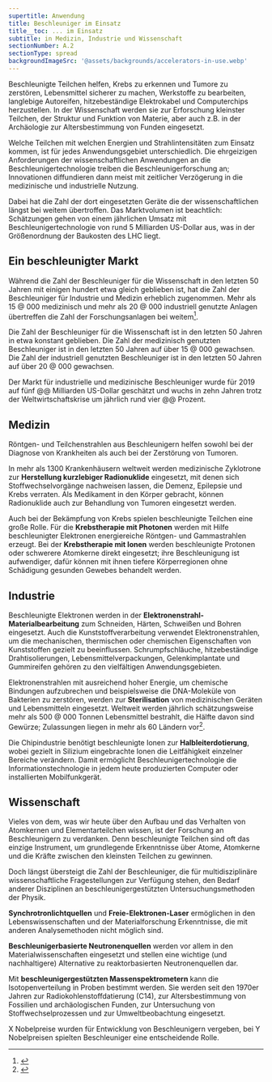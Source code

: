 ```yaml
---
supertitle: Anwendung
title: Beschleuniger im Einsatz
title__toc: ... im Einsatz
subtitle: in Medizin, Industrie und Wissenschaft
sectionNumber: A.2
sectionType: spread
backgroundImageSrc: '@assets/backgrounds/accelerators-in-use.webp'
---
```




<div class="spread--left spread-area--intro">

Beschleunigte Teilchen helfen, Krebs zu erkennen und Tumore zu zerstören, Lebensmittel sicherer zu machen, Werkstoffe zu bearbeiten, langlebige Autoreifen, hitzebeständige Elektrokabel und Computerchips herzustellen. In der Wissenschaft werden sie zur Erforschung kleinster Teilchen, der Struktur und Funktion von Materie, aber auch z.B. in der Archäologie zur Altersbestimmung von Funden eingesetzt.

Welche Teilchen mit welchen Energien und Strahlintensitäten zum Einsatz kommen, ist für jedes Anwendungsgebiet unterschiedlich. Die ehrgeizigen Anforderungen der wissenschaftlichen Anwendungen an die Beschleunigertechnologie treiben die Beschleunigerforschung an; Innovationen diffundieren dann meist mit zeitlicher Verzögerung in die medizinische und industrielle Nutzung.

Dabei hat die Zahl der dort eingesetzten Geräte die der wissenschaftlichen längst bei weitem übertroffen. Das Marktvolumen ist beachtlich: Schätzungen gehen von einem jährlichen Umsatz mit Beschleunigertechnologie von rund 5 Milliarden US-Dollar aus, was in der Größenordnung der Baukosten des LHC liegt.

</div>

<div class="spread--left spread-area--c-3_3 header-padding">

## Ein beschleunigter Markt

Während die Zahl der Beschleuniger für die Wissenschaft in den letzten 50 Jahren mit einigen hundert etwa gleich geblieben ist, hat die Zahl der Beschleuniger für Industrie und Medizin erheblich zugenommen. Mehr als 15 @ 000 medizinisch und mehr als 20 @ 000 industriell genutzte Anlagen übertreffen die Zahl der Forschungsanlagen bei weitem[^1].

<ProgressChart dimension="accelerators_in_use__science">
  Die Zahl der Beschleuniger für die Wissenschaft ist in den letzten 50 Jahren
  in etwa konstant geblieben.
</ProgressChart>

<ProgressChart dimension="accelerators_in_use__medicine">
  Die Zahl der medizinisch genutzten Beschleuniger ist in den letzten 50 Jahren
  auf über 15 @ 000 gewachsen.
</ProgressChart>

<ProgressChart dimension="accelerators_in_use__industry">
  Die Zahl der industriell genutzten Beschleuniger ist in den letzten 50 Jahren
  auf über 20 @ 000 gewachsen.
</ProgressChart>


Der Markt für industrielle und medizinische Beschleuniger wurde für 2019 auf fünf @@ Milliarden US-Dollar geschätzt und wuchs in zehn Jahren trotz der Weltwirtschaftskrise um jährlich rund vier @@ Prozent.

</div>

<div class="spread--right spread-area--c-1_3 header-padding">

## Medizin

Röntgen- und Teilchenstrahlen aus Beschleunigern helfen sowohl bei der Diagnose von Krankheiten als auch bei der Zerstörung von Tumoren.

In mehr als 1300 Krankenhäusern weltweit werden medizinische Zyklotrone zur **Herstellung kurzlebiger Radionuklide** eingesetzt, mit denen sich Stoffwechselvorgänge nachweisen lassen, die Demenz, Epilepsie und Krebs verraten. Als Medikament in den Körper gebracht, können Radionuklide auch zur Behandlung von Tumoren eingesetzt werden.

Auch bei der Bekämpfung von Krebs spielen beschleunigte Teilchen eine große Rolle. Für die **Krebstherapie mit Photonen** werden mit Hilfe beschleunigter Elektronen energiereiche Röntgen- und Gammastrahlen erzeugt. Bei der **Krebstherapie mit Ionen** werden beschleunigte Protonen oder schwerere Atomkerne direkt eingesetzt; ihre Beschleunigung ist aufwendiger, dafür können mit ihnen tiefere Körperregionen ohne Schädigung gesunden Gewebes behandelt werden.

</div>

<div class="spread--right spread-area--c-2_3 header-padding">

## Industrie

Beschleunigte Elektronen werden in der **Elektronenstrahl-Materialbearbeitung** zum Schneiden, Härten, Schweißen und Bohren eingesetzt. Auch die  Kunststoffverarbeitung verwendet Elektronenstrahlen, um die mechanischen, thermischen oder chemischen Eigenschaften von Kunststoffen gezielt zu beeinflussen. Schrumpfschläuche, hitzebeständige Drahtisolierungen, Lebensmittelverpackungen, Gelenkimplantate und Gummireifen gehören zu den vielfältigen Anwendungsgebieten.

Elektronenstrahlen mit ausreichend hoher Energie, um chemische Bindungen aufzubrechen und beispielsweise die DNA-Moleküle von Bakterien zu zerstören, werden zur **Sterilisation** von medizinischen Geräten und Lebensmitteln eingesetzt. Weltweit werden jährlich schätzungsweise mehr als 500 @ 000 Tonnen Lebensmittel bestrahlt, die Hälfte davon sind Gewürze; Zulassungen liegen in mehr als 60 Ländern vor[^1].

Die Chipindustrie benötigt beschleunigte Ionen zur **Halbleiterdotierung**, wobei gezielt in Silizium eingebrachte Ionen die Leitfähigkeit einzelner Bereiche verändern. Damit ermöglicht Beschleunigertechnologie die Informationstechnologie in jedem heute produzierten Computer oder installierten Mobilfunkgerät.

</div>

<div class="spread--right spread-area--c-3_3 header-padding">



## Wissenschaft

Vieles von dem, was wir heute über den Aufbau und das Verhalten von Atomkernen und Elementarteilchen wissen, ist der Forschung an Beschleunigern zu verdanken. Denn beschleunigte Teilchen sind oft das einzige Instrument, um grundlegende Erkenntnisse über Atome, Atomkerne und die Kräfte zwischen den kleinsten Teilchen zu gewinnen.

Doch längst übersteigt die Zahl der Beschleuniger, die für multidisziplinäre wissenschaftliche Fragestellungen zur Verfügung stehen, den Bedarf anderer Disziplinen an beschleunigergestützten Untersuchungsmethoden der Physik.

**Synchrotronlichtquellen** und **Freie-Elektronen-Laser** ermöglichen in den Lebenswissenschaften und der Materialforschung Erkenntnisse, die mit anderen Analysemethoden nicht möglich sind.

**Beschleunigerbasierte Neutronenquellen** werden vor allem in den Materialwissenschaften eingesetzt und stellen eine wichtige (und nachhaltigere) Alternative zu reaktorbasierten Neutronenquellen dar.

Mit **beschleunigergestützten Massenspektrometern** kann die Isotopenverteilung in Proben bestimmt werden. Sie werden seit den 1970er Jahren zur Radiokohlenstoffdatierung (C14), zur Altersbestimmung von Fossilien und archäologischen Funden, zur Untersuchung von Stoffwechselprozessen und zur Umweltbeobachtung eingesetzt.

<ProgressChart dimension="accelerator_related__nobel_prizes">
  X Nobelpreise wurden für Entwicklung von Beschleunigern vergeben, bei Y
  Nobelpreisen spielten Beschleuniger eine entscheidende Rolle.
</ProgressChart>


</div>

<div class="spread--right spread--table">

<accelerators-in-use-table />

</div>

[^1]:
    <BibRef citeKey="doyle_mcdaniel_etal__2019__future" />

[^2]:
    <BibRef citeKey="eucard2__2017__eucard2" />

[^3]: xxx
